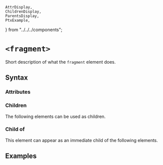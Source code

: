     AttrDisplay,
    ChildrenDisplay,
    ParentsDisplay,
    PtxExample,
} from "../../../components";

# `<fragment>`

Short description of what the `fragment` element does.

## Syntax

### Attributes

<AttrDisplay name="fragment" />

### Children

The following elements can be used as children.

<ChildrenDisplay name="fragment" />

### Child of

This element can appear as an immediate child of the following elements.

<ParentsDisplay name="fragment" />

## Examples

    